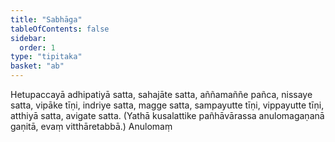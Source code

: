 ```yaml
---
title: "Sabhāga"
tableOfContents: false
sidebar:
  order: 1
type: "tipitaka"
basket: "ab"
---
```



<DynamicBreadcrumb />

<Paragraph number="2405">
Hetupaccayā adhipatiyā satta, sahajāte satta, aññamaññe pañca, nissaye satta, vipāke tīṇi, indriye satta, magge satta, sampayutte tīṇi, vippayutte tīṇi, atthiyā satta, avigate satta.
</Paragraph>

<Paragraph number="2406" type="center">
(Yathā kusalattike pañhāvārassa anulomagaṇanā gaṇitā, evaṃ vitthāretabbā.)

</Paragraph>

<Paragraph number="2407" type="center">
Anulomaṃ
</Paragraph>